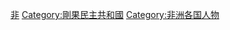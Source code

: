 {{Commonscat|People of the Democratic Republic of the Congo}}

[[Category:各國人物|非]]
[[Category:剛果民主共和國|Category:剛果民主共和國]]
[[Category:非洲各国人物|Category:非洲各国人物]]